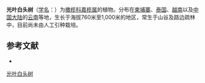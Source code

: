 {{Speciesbox
| name = 光叶白头树
| status = 
| status_system = 
| image =
| genus = Garuga
| species = pierrei
| authority = Guill.
}}

'''光叶白头树'''（[[学名|学名]]：{{lang|la|''Garuga pierrei''}}）为[[橄榄科|橄榄科]][[嘉榄属|嘉榄属]]的植物。分布在[[柬埔寨|柬埔寨]]、[[泰国|泰国]]、[[越南|越南]]以及[[中国大陆|中国大陆]]的[[云南|云南]]等地，生长于海拔760米至1,000米的地区，常生于山谷及路边疏林中，目前尚未由人工引种栽培。

== 参考文献 ==
<div class="references-small">
* {{cite web| url =http://www.bioinfo.cn/db05/KmzwSpecies.php?action=view&id=3014| title =光叶白头树| work =《中国高等植物数据库全库》| publisher =中国科学院微生物研究所| author =昆明植物研究所| accessdate =2009-02-23| deadurl =yes| archiveurl =https://web.archive.org/web/20160305085657/http://www.bioinfo.cn/db05/KmzwSpecies.php?action=view&id=3014| archivedate =2016-03-05}}
</div>
{{Taxonbar|from=Q10890179}}

[[Category:嘉榄属|光叶白头树]]


{{植物小作品}}
